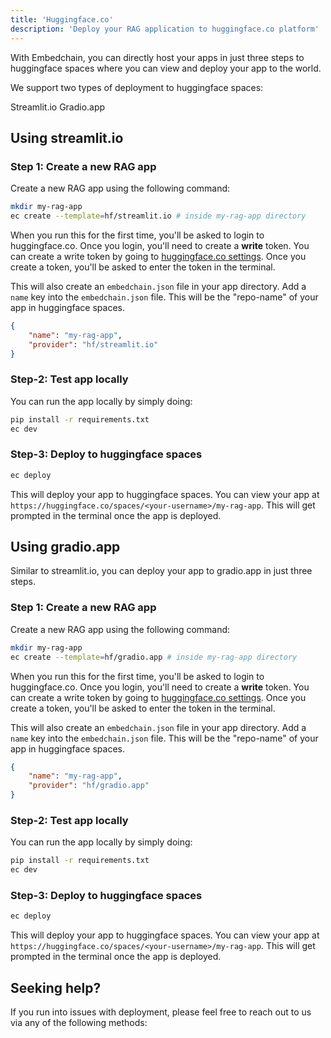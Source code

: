 ---
title: 'Huggingface.co'
description: 'Deploy your RAG application to huggingface.co platform'
---

With Embedchain, you can directly host your apps in just three steps to huggingface spaces where you can view and deploy your app to the world.

We support two types of deployment to huggingface spaces:

<CardGroup cols={2}>
    <Card title="" href="#using-streamlit-io">
        Streamlit.io
    </Card>
    <Card title="" href="#using-gradio-app">
        Gradio.app
    </Card>
</CardGroup>

## Using streamlit.io

### Step 1: Create a new RAG app

Create a new RAG app using the following command:

```bash
mkdir my-rag-app
ec create --template=hf/streamlit.io # inside my-rag-app directory
```

When you run this for the first time, you'll be asked to login to huggingface.co. Once you login, you'll need to create a **write** token. You can create a write token by going to [huggingface.co settings](https://huggingface.co/settings/token). Once you create a token, you'll be asked to enter the token in the terminal.

This will also create an `embedchain.json` file in your app directory. Add a `name` key into the `embedchain.json` file. This will be the "repo-name" of your app in huggingface spaces.

```json embedchain.json
{
    "name": "my-rag-app",
    "provider": "hf/streamlit.io"
}
```

### Step-2: Test app locally

You can run the app locally by simply doing:

```bash Run locally
pip install -r requirements.txt
ec dev
```

### Step-3: Deploy to huggingface spaces

```bash Deploy to huggingface spaces
ec deploy
```

This will deploy your app to huggingface spaces. You can view your app at `https://huggingface.co/spaces/<your-username>/my-rag-app`. This will get prompted in the terminal once the app is deployed.

## Using gradio.app

Similar to streamlit.io, you can deploy your app to gradio.app in just three steps.

### Step 1: Create a new RAG app

Create a new RAG app using the following command:

```bash
mkdir my-rag-app
ec create --template=hf/gradio.app # inside my-rag-app directory
```

When you run this for the first time, you'll be asked to login to huggingface.co. Once you login, you'll need to create a **write** token. You can create a write token by going to [huggingface.co settings](https://huggingface.co/settings/token). Once you create a token, you'll be asked to enter the token in the terminal.

This will also create an `embedchain.json` file in your app directory. Add a `name` key into the `embedchain.json` file. This will be the "repo-name" of your app in huggingface spaces.

```json embedchain.json
{
    "name": "my-rag-app",
    "provider": "hf/gradio.app"
}
```

### Step-2: Test app locally

You can run the app locally by simply doing:

```bash Run locally
pip install -r requirements.txt
ec dev
```

### Step-3: Deploy to huggingface spaces

```bash Deploy to huggingface spaces
ec deploy
```

This will deploy your app to huggingface spaces. You can view your app at `https://huggingface.co/spaces/<your-username>/my-rag-app`. This will get prompted in the terminal once the app is deployed.

## Seeking help?

If you run into issues with deployment, please feel free to reach out to us via any of the following methods:

<Snippet file="get-help.mdx" />
